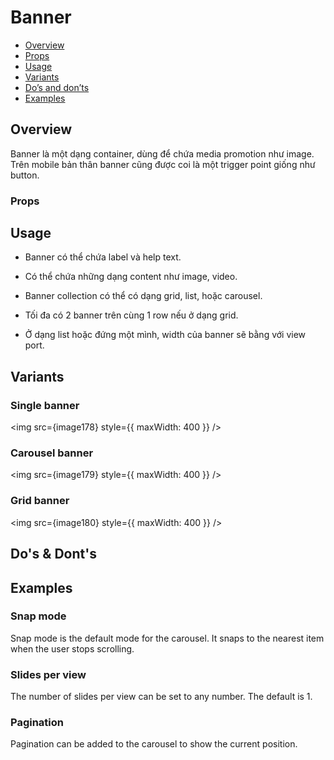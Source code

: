 
<Meta of={Stories} />

# Banner

- [Overview](#overview)
- [Props](#props)
- [Usage](#usage)
- [Variants](#variants)
- [Do’s and don’ts](#dos--donts)
- [Examples](#examples)

## Overview

Banner là một dạng container, dùng để chứa media promotion như image.
Trên mobile bản thân banner cũng được coi là một trigger point giống như
button.

<Canvas of={Stories.Default} />

### Props

<Controls of={Stories.Default} />

## Usage

- Banner có thể chứa label và help text.

- Có thể chứa những dạng content như image, video.

- Banner collection có thể có dạng grid, list, hoặc carousel.

- Tối đa có 2 banner trên cùng 1 row nếu ở dạng grid.

- Ở dạng list hoặc đứng một mình, width của banner sẽ bằng với view port.

## Variants

### Single banner

<img src={image178} style={{ maxWidth: 400 }} />

### Carousel banner

<img src={image179} style={{ maxWidth: 400 }} />

### Grid banner

<img src={image180} style={{ maxWidth: 400 }} />

## Do's & Dont's

## Examples

### Snap mode

Snap mode is the default mode for the carousel. It snaps to the nearest item when the user stops scrolling.

<Canvas of={Stories.Snap} />

### Slides per view

The number of slides per view can be set to any number. The default is 1.

<Canvas of={Stories.SlidesPerView} />

### Pagination

Pagination can be added to the carousel to show the current position.

<Canvas of={Stories.Pagination} />
